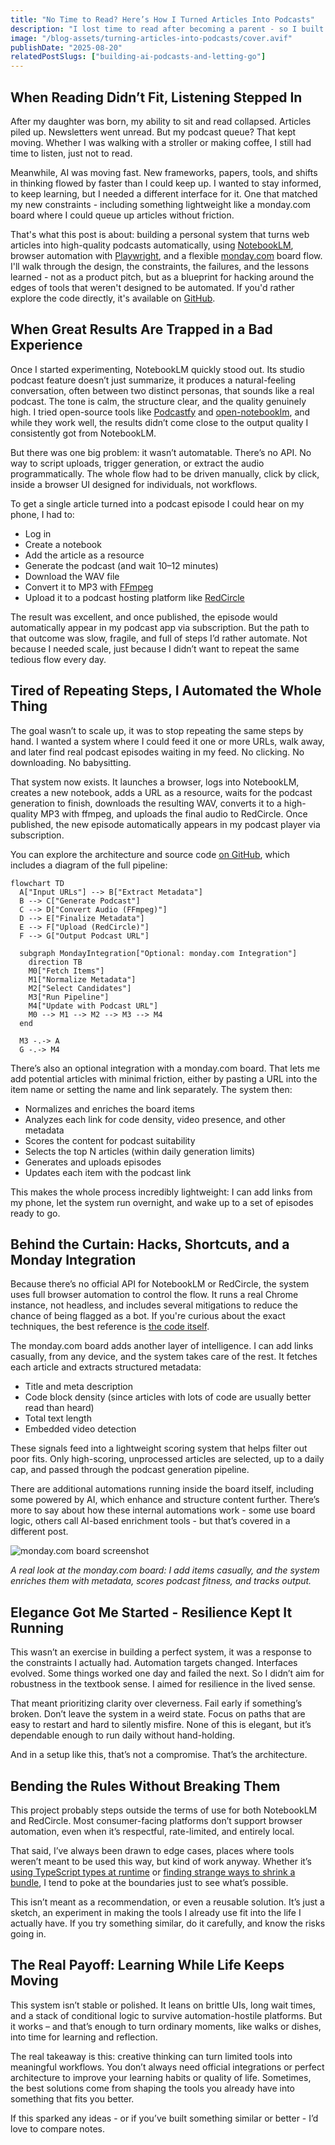 ```yaml
---
title: "No Time to Read? Here’s How I Turned Articles Into Podcasts"
description: "I lost time to read after becoming a parent - so I built a system with NotebookLM, Playwright, and a monday.com board to automatically turn articles into podcasts."
image: "/blog-assets/turning-articles-into-podcasts/cover.avif"
publishDate: "2025-08-20"
relatedPostSlugs: ["building-ai-podcasts-and-letting-go"]
---
```


## When Reading Didn’t Fit, Listening Stepped In

After my daughter was born, my ability to sit and read collapsed. Articles piled up. Newsletters went unread. But my podcast queue? That kept moving. Whether I was walking with a stroller or making coffee, I still had time to listen, just not to read.

Meanwhile, AI was moving fast. New frameworks, papers, tools, and shifts in thinking flowed by faster than I could keep up. I wanted to stay informed, to keep learning, but I needed a different interface for it. One that matched my new constraints - including something lightweight like a monday.com board where I could queue up articles without friction.

That's what this post is about: building a personal system that turns web articles into high-quality podcasts automatically, using [NotebookLM](https://notebooklm.google/), browser automation with [Playwright](https://playwright.dev/), and a flexible [monday.com](https://monday.com) board flow. I'll walk through the design, the constraints, the failures, and the lessons learned - not as a product pitch, but as a blueprint for hacking around the edges of tools that weren't designed to be automated. If you'd rather explore the code directly, it's available on [GitHub](https://github.com/omril321/automated-notebooklm).

<VideoPlayer 
src="/blog-assets/turning-articles-into-podcasts/articles_into_podcasts.mp4" 
description="The system in action, easily converting an article into a podcast episode." 
/>

## When Great Results Are Trapped in a Bad Experience

Once I started experimenting, NotebookLM quickly stood out. Its studio podcast feature doesn’t just summarize, it produces a natural-feeling conversation, often between two distinct personas, that sounds like a real podcast. The tone is calm, the structure clear, and the quality genuinely high. I tried open-source tools like [Podcastfy](https://github.com/souzatharsis/podcastfy) and [open-notebooklm](https://github.com/gabrielchua/open-notebooklm), and while they work well, the results didn’t come close to the output quality I consistently got from NotebookLM.

But there was one big problem: it wasn’t automatable. There’s no API. No way to script uploads, trigger generation, or extract the audio programmatically. The whole flow had to be driven manually, click by click, inside a browser UI designed for individuals, not workflows.

To get a single article turned into a podcast episode I could hear on my phone, I had to:

- Log in
- Create a notebook
- Add the article as a resource
- Generate the podcast (and wait 10–12 minutes)
- Download the WAV file
- Convert it to MP3 with [FFmpeg](https://ffmpeg.org/)
- Upload it to a podcast hosting platform like [RedCircle](https://redcircle.com/)

The result was excellent, and once published, the episode would automatically appear in my podcast app via subscription. But the path to that outcome was slow, fragile, and full of steps I’d rather automate. Not because I needed scale, just because I didn’t want to repeat the same tedious flow every day.

## Tired of Repeating Steps, I Automated the Whole Thing

The goal wasn’t to scale up, it was to stop repeating the same steps by hand. I wanted a system where I could feed it one or more URLs, walk away, and later find real podcast episodes waiting in my feed. No clicking. No downloading. No babysitting.

That system now exists. It launches a browser, logs into NotebookLM, creates a new notebook, adds a URL as a resource, waits for the podcast generation to finish, downloads the resulting WAV, converts it to a high-quality MP3 with ffmpeg, and uploads the final audio to RedCircle. Once published, the new episode automatically appears in my podcast player via subscription.

You can explore the architecture and source code [on GitHub](https://github.com/omril321/automated-notebooklm), which includes a diagram of the full pipeline:

```mermaid
flowchart TD
  A["Input URLs"] --> B["Extract Metadata"]
  B --> C["Generate Podcast"]
  C --> D["Convert Audio (FFmpeg)"]
  D --> E["Finalize Metadata"]
  E --> F["Upload (RedCircle)"]
  F --> G["Output Podcast URL"]

  subgraph MondayIntegration["Optional: monday.com Integration"]
    direction TB
    M0["Fetch Items"]
    M1["Normalize Metadata"]
    M2["Select Candidates"]
    M3["Run Pipeline"]
    M4["Update with Podcast URL"]
    M0 --> M1 --> M2 --> M3 --> M4
  end

  M3 -.-> A
  G -.-> M4

```

There’s also an optional integration with a monday.com board. That lets me add potential articles with minimal friction, either by pasting a URL into the item name or setting the name and link separately. The system then:

- Normalizes and enriches the board items
- Analyzes each link for code density, video presence, and other metadata
- Scores the content for podcast suitability
- Selects the top N articles (within daily generation limits)
- Generates and uploads episodes
- Updates each item with the podcast link

This makes the whole process incredibly lightweight: I can add links from my phone, let the system run overnight, and wake up to a set of episodes ready to go.

## Behind the Curtain: Hacks, Shortcuts, and a Monday Integration

Because there’s no official API for NotebookLM or RedCircle, the system uses full browser automation to control the flow. It runs a real Chrome instance, not headless, and includes several mitigations to reduce the chance of being flagged as a bot. If you're curious about the exact techniques, the best reference is [the code itself](https://github.com/omril321/automated-notebooklm).

The monday.com board adds another layer of intelligence. I can add links casually, from any device, and the system takes care of the rest. It fetches each article and extracts structured metadata:

- Title and meta description
- Code block density (since articles with lots of code are usually better read than heard)
- Total text length
- Embedded video detection

These signals feed into a lightweight scoring system that helps filter out poor fits. Only high-scoring, unprocessed articles are selected, up to a daily cap, and passed through the podcast generation pipeline.

There are additional automations running inside the board itself, including some powered by AI, which enhance and structure content further. There’s more to say about how these internal automations work - some use board logic, others call AI-based enrichment tools - but that’s covered in a different post.

![monday.com board screenshot](./monday-board-screenshot.avif)

*A real look at the monday.com board: I add items casually, and the system enriches them with metadata, scores podcast fitness, and tracks output.*

## Elegance Got Me Started - Resilience Kept It Running

This wasn’t an exercise in building a perfect system, it was a response to the constraints I actually had. Automation targets changed. Interfaces evolved. Some things worked one day and failed the next. So I didn’t aim for robustness in the textbook sense. I aimed for resilience in the lived sense.

That meant prioritizing clarity over cleverness. Fail early if something’s broken. Don’t leave the system in a weird state. Focus on paths that are easy to restart and hard to silently misfire. None of this is elegant, but it’s dependable enough to run daily without hand-holding.

And in a setup like this, that’s not a compromise. That’s the architecture.

## Bending the Rules Without Breaking Them

This project probably steps outside the terms of use for both NotebookLM and RedCircle. Most consumer-facing platforms don’t support browser automation, even when it’s respectful, rate-limited, and entirely local.

That said, I’ve always been drawn to edge cases, places where tools weren’t meant to be used this way, but kind of work anyway. Whether it’s [using TypeScript types at runtime](https://engineering.monday.com/how-typescripts-compiler-helped-us-prevent-redux-performance-issues/) or [finding strange ways to shrink a bundle](https://engineering.monday.com/the-superpower-of-babel-how-we-saved-16-on-our-bundle-size/), I tend to poke at the boundaries just to see what’s possible.

This isn’t meant as a recommendation, or even a reusable solution. It’s just a sketch, an experiment in making the tools I already use fit into the life I actually have. If you try something similar, do it carefully, and know the risks going in.

## The Real Payoff: Learning While Life Keeps Moving

This system isn’t stable or polished. It leans on brittle UIs, long wait times, and a stack of conditional logic to survive automation-hostile platforms. But it works – and that’s enough to turn ordinary moments, like walks or dishes, into time for learning and reflection.

The real takeaway is this: creative thinking can turn limited tools into meaningful workflows. You don’t always need official integrations or perfect architecture to improve your learning habits or quality of life. Sometimes, the best solutions come from shaping the tools you already have into something that fits you better.

If this sparked any ideas - or if you’ve built something similar or better - I’d love to compare notes.

